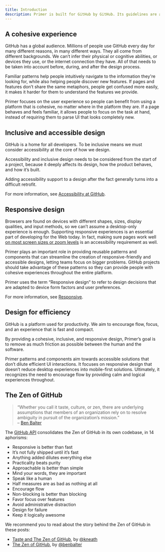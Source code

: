 ```yaml
---
title: Introduction
description: Primer is built for GitHub by GitHub. Its guidelines are a collection of open source principles, standards, and recommendations for designing GitHub. As a design language, Primer provides common grammar and vocabulary to build cohesive, accessible, responsive, and efficient experiences.
---
```


## A cohesive experience

GitHub has a global audience. Millions of people use GitHub every day for many different reasons, in many different ways. They all come from different backgrounds. We can’t infer their physical or cognitive abilities, or devices they use, or the internet connection they have. All of that needs to be taken into account before, during, and after the design process.

Familiar patterns help people intuitively navigate to the information they're looking for, while also helping people discover new features. If pages and features don’t share the same metaphors, people get confused more easily, it makes it harder for them to understand the features we provide.

Primer focuses on the user experience so people can benefit from using a platform that is cohesive, no matter where in the platform they are. If a page behaves and feels familiar, it allows people to focus on the task at hand, instead of requiring them to parse UI that looks completely new.

## Inclusive and accessible design

GitHub is a home for all developers. To be inclusive means we must consider accessibility at the core of how we design.

Accessibility and inclusive design needs to be considered from the start of a project, because it deeply affects its design, how the product behaves, and how it’s built.

Adding accessibility support to a design after the fact generally turns into a difficult retrofit.

For more information, see [Accessibility at GitHub](/guides/accessibility/accessibility-at-github).

## Responsive design

Browsers are found on devices with different shapes, sizes, display qualities, and input methods, so we can’t assume a desktop-only experience is enough. Supporting responsive experiences is an essential part of developing for the Web today. In fact, making sure pages work well [on most screen sizes or zoom levels](https://www.w3.org/WAI/WCAG21/Understanding/reflow.html) is an accessibility requirement as well.

Primer plays an important role in providing reusable patterns and components that can streamline the creation of responsive-friendly and accessible designs, letting teams focus on bigger problems. GitHub projects should take advantage of these patterns so they can provide people with cohesive experiences throughout the entire platform.

Primer uses the term “Responsive design” to refer to design decisions that are adapted to device form factors and user preferences.

For more information, see [Responsive](/foundations/responsive).

## Design for efficiency

GitHub is a platform used for productivity. We aim to encourage flow, focus, and an experience that is fast and compact.

By providing a cohesive, inclusive, and responsive design, Primer’s goal is to remove as much friction as possible between the human and the software.

Primer patterns and components aim towards accessible solutions that don’t dilute efficient UI interactions. It focuses on responsive design that doesn’t reduce desktop experiences into mobile-first solutions. Ultimately, it recognizes the need to encourage flow by providing calm and logical experiences throughout.

## The Zen of GitHub

> “Whether you call it taste, culture, or zen, there are underlying assumptions that members of an organization rely on to resolve ambiguity in pursuit of the organization’s mission.”  
> – [Ben Balter](https://ben.balter.com/2015/08/12/the-zen-of-github/)

The [GitHub API](https://api.github.com/zen) consolidates the Zen of GitHub in its own codebase, in 14 aphorisms:

- Responsive is better than fast
- It’s not fully shipped until it’s fast
- Anything added dilutes everything else
- Practicality beats purity
- Approachable is better than simple
- Mind your words, they are important
- Speak like a human
- Half measures are as bad as nothing at all
- Encourage flow
- Non-blocking is better than blocking
- Favor focus over features
- Avoid administrative distraction
- Design for failure
- Keep it logically awesome

We recommend you to read about the story behind the Zen of GitHub in these posts:
- [Taste and The Zen of GitHub](https://warpspire.com/posts/taste), by [@kneath](https://github.com/kneath)
- [The Zen of GitHub](https://ben.balter.com/2015/08/12/the-zen-of-github/), by [@benbalter](https://github.com/benbalter)
